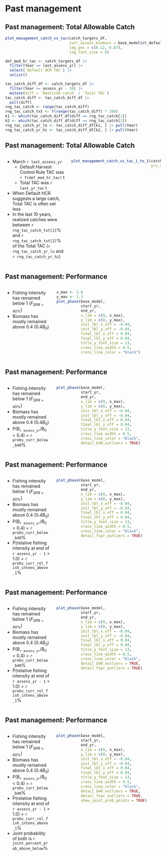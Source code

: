 # Past management

## Past management: Total Allowable Catch
```r

plot_management_catch_vs_tac(catch_targets_df,
                             curr_assess_biomass = base_model$ct_default_policy[1],
                             leg_pos = c(0.12, 0.87),
                             leg_font_size = 8)

def_med_hr_tac <- catch_targets_df |>
  filter(Year == last_assess_yr) |>
  select(`Default HCR TAC`) |>
  unlist()

tac_catch_diff_df <- catch_targets_df |>
  filter(Year >= assess_yr - 10) |>
  mutate(diff = `Realized catch` / `Total TAC`)
tac_catch_diff <- tac_catch_diff_df |>
  pull(diff)
rng_tac_catch <- range(tac_catch_diff)
rng_tac_catch_txt <- f(range(tac_catch_diff) * 100)
k1 <- which(tac_catch_diff_df$diff == rng_tac_catch[1])
k2 <- which(tac_catch_diff_df$diff == rng_tac_catch[2])
rng_tac_catch_yr_lo <- tac_catch_diff_df[k1, ] |> pull(Year)
rng_tac_catch_yr_hi <- tac_catch_diff_df[k2, ] |> pull(Year)
```

## Past management: Total Allowable Catch
:::::: {.columns}
::: {.column width="40%"}
* March `r last_assess_yr`
  - Default Harvest Control Rule TAC was `r f(def_med_hr_tac)` t
  - Total TAC was `r last_yr_tac` t
* When Default HCR suggests a large catch, Total TAC is often set less
* In the last 10 years, realized catches were between
  `r rng_tac_catch_txt[1]`% and `r rng_tac_catch_txt[2]`% of the Total TAC
  (`r rng_tac_catch_yr_lo` and `r rng_tac_catch_yr_hi`)
:::

::: {.column width="60%"}
```r

plot_management_catch_vs_tac_1_to_1(catch_targets_df,
                                    yrs_nudge_right = c(2006, 2010, 2011,
                                                        2012, 2014, 2019,
                                                        2020))
```
:::
::::::

## Past management: Performance
:::::: {.columns}
::: {.column width="30%"}
* Fishing intensity has remained below 1 ($F_{SPR=40\%}$)
* Biomass has mostly remained above 0.4 ($0.4B_0$)
:::

::: {.column width="70%"}
```r

x_max <- 2.6
y_max <- 1.3
plot_phase(base_model,
           start_yr,
           end_yr,
           x_lim = c(0, x_max),
           y_lim = c(0, y_max),
           init_lbl_x_off = -0.04,
           init_lbl_y_off = -0.04,
           final_lbl_x_off = 0.04,
           final_lbl_y_off = 0.04,
           title_y_font_size = 13,
           cross_line_width = 0.5,
           cross_line_color = "black")
```
:::
::::::

## Past management: Performance
:::::: {.columns}
::: {.column width="30%"}
* Fishing intensity has remained below 1 ($F_{SPR=40\%}$)
* Biomass has mostly remained above 0.4 ($0.4B_0$)
* P(B~`r assess_yr`~/B~0~ < 0.4) = `r probs_curr_below_b40`%
:::

::: {.column width="70%"}
```r

plot_phase(base_model,
           start_yr,
           end_yr,
           x_lim = c(0, x_max),
           y_lim = c(0, y_max),
           init_lbl_x_off = -0.04,
           init_lbl_y_off = -0.04,
           final_lbl_x_off = 0.04,
           final_lbl_y_off = 0.04,
           title_y_font_size = 13,
           cross_line_width = 0.5,
           cross_line_color = "black",
           detail_b40_outliers = TRUE)
```
:::
::::::

## Past management: Performance
:::::: {.columns}
::: {.column width="30%"}
* Fishing intensity has remained below 1 ($F_{SPR=40\%}$)
* Biomass has mostly remained above 0.4 ($0.4B_0$)
* P(B~`r assess_yr`~/B~0~ < 0.4) = `r probs_curr_below_b40`%
* P(relative fishing intensity at end of `r assess_yr - 1` > 1.0)
  = `r probs_curr_rel_fish_intens_above_1`%
:::

::: {.column width="70%"}
```r

plot_phase(base_model,
           start_yr,
           end_yr,
           x_lim = c(0, x_max),
           y_lim = c(0, y_max),
           init_lbl_x_off = -0.04,
           init_lbl_y_off = -0.04,
           final_lbl_x_off = 0.04,
           final_lbl_y_off = 0.04,
           title_y_font_size = 13,
           cross_line_width = 0.5,
           cross_line_color = "black",
           detail_fspr_outliers = TRUE)
```
:::
::::::

## Past management: Performance
:::::: {.columns}
::: {.column width="30%"}
* Fishing intensity has remained below 1 ($F_{SPR=40\%}$)
* Biomass has mostly remained above 0.4 ($0.4B_0$)
* P(B~`r assess_yr`~/B~0~ < 0.4) = `r probs_curr_below_b40`%
* P(relative fishing intensity at end of `r assess_yr - 1` > 1.0)
  = `r probs_curr_rel_fish_intens_above_1`%
:::

::: {.column width="70%"}
```r

plot_phase(base_model,
           start_yr,
           end_yr,
           x_lim = c(0, x_max),
           y_lim = c(0, y_max),
           init_lbl_x_off = -0.04,
           init_lbl_y_off = -0.04,
           final_lbl_x_off = 0.04,
           final_lbl_y_off = 0.04,
           title_y_font_size = 13,
           cross_line_width = 0.5,
           cross_line_color = "black",
           detail_b40_outliers = TRUE,
           detail_fspr_outliers = TRUE)
```
:::
::::::

## Past management: Performance
:::::: {.columns}
::: {.column width="30%"}
* Fishing intensity has remained below 1 ($F_{SPR=40\%}$)
* Biomass has mostly remained above 0.4 ($0.4B_0$)
* P(B~`r assess_yr`~/B~0~ < 0.4) = `r probs_curr_below_b40`%
* P(relative fishing intensity at end of `r assess_yr - 1` > 1.0)
  = `r probs_curr_rel_fish_intens_above_1`%
* Joint probability of both is `r joint_percent_prob_above_below`%
:::

::: {.column width="70%"}
```r

plot_phase(base_model,
           start_yr,
           end_yr,
           x_lim = c(0, x_max),
           y_lim = c(0, y_max),
           init_lbl_x_off = -0.04,
           init_lbl_y_off = -0.04,
           final_lbl_x_off = 0.04,
           final_lbl_y_off = 0.04,
           title_y_font_size = 13,
           cross_line_width = 0.5,
           cross_line_color = "black",
           detail_b40_outliers = TRUE,
           detail_fspr_outliers = TRUE,
           show_joint_prob_points = TRUE)
```
:::
::::::
